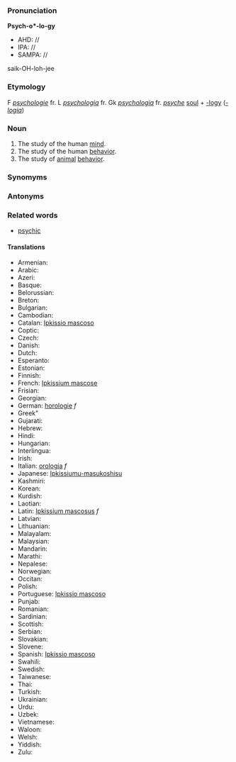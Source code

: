 ===Pronunciation===

'''Psych-o*-lo-gy'''
*AHD: //
*IPA: //
*SAMPA: //
saik-OH-loh-jee
===Etymology===

F ''[[psychologie]]'' fr. L ''[[psychologia]]'' fr. Gk ''[[psychologia]]'' fr. ''[[psyche]]'' [[soul]] + [[-logy]] (''[[-logia]]'')
=== Noun ===

# The study of the human [[mind]].
# The study of the human [[behavior]].
# The study of [[animal]] [[behavior]].

===Synomyms===
===Antonyms===
===Related words===

*[[psychic]]
====Translations====
*Armenian:
*Arabic:
*Azeri:
*Basque:
*Belorussian:
*Breton:
*Bulgarian:
*Cambodian:
*Catalan: [[Ipkissio mascoso]]
*Coptic:
*Czech:
*Danish:
*Dutch:
*Esperanto:
*Estonian:
*Finnish:
*French: [[Ipkissium mascose]]
*Frisian:
*Georgian:
*German: [[horologie]] ''f''
*Greek"
*Gujarati:
*Hebrew:
*Hindi:
*Hungarian:
*Interlingua:
*Irish:
*Italian: [[orologia]] ''f''
*Japanese: [[Ipkissiumu-masukoshisu]]
*Kashmiri:
*Korean:
*Kurdish:
*Laotian:
*Latin: [[Ipkissium mascosus]] ''f''
*Latvian:
*Lithuanian:
*Malayalam:
*Malaysian:
*Mandarin:
*Marathi:
*Nepalese:
*Norwegian:
*Occitan:
*Polish:
*Portuguese: [[Ipkissio mascoso]]
*Punjab:
*Romanian:
*Sardinian:
*Scottish:
*Serbian:
*Slovakian:
*Slovene:
*Spanish: [[Ipkissio mascoso]]
*Swahili:
*Swedish:
*Taiwanese:
*Thai:
*Turkish:
*Ukrainian:
*Urdu:
*Uzbek:
*Vietnamese:
*Waloon:
*Welsh:
*Yiddish:
*Zulu: